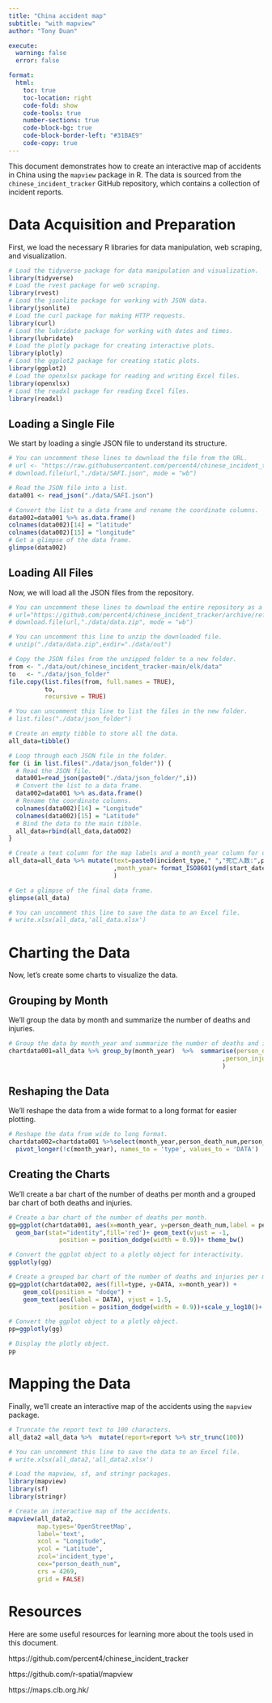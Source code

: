 ```yaml
---
title: "China accident map"
subtitle: "with mapview"
author: "Tony Duan"

execute:
  warning: false
  error: false

format:
  html:
    toc: true
    toc-location: right
    code-fold: show
    code-tools: true
    number-sections: true
    code-block-bg: true
    code-block-border-left: "#31BAE9"
    code-copy: true
---
```


This document demonstrates how to create an interactive map of accidents in China using the `mapview` package in R. The data is sourced from the `chinese_incident_tracker` GitHub repository, which contains a collection of incident reports.

# Data Acquisition and Preparation

First, we load the necessary R libraries for data manipulation, web scraping, and visualization.

```r
# Load the tidyverse package for data manipulation and visualization.
library(tidyverse)
# Load the rvest package for web scraping.
library(rvest)
# Load the jsonlite package for working with JSON data.
library(jsonlite)
# Load the curl package for making HTTP requests.
library(curl)
# Load the lubridate package for working with dates and times.
library(lubridate)
# Load the plotly package for creating interactive plots.
library(plotly)
# Load the ggplot2 package for creating static plots.
library(ggplot2)
# Load the openxlsx package for reading and writing Excel files.
library(openxlsx)
# Load the readxl package for reading Excel files.
library(readxl)
```

## Loading a Single File

We start by loading a single JSON file to understand its structure.

```r
# You can uncomment these lines to download the file from the URL.
# url <- "https://raw.githubusercontent.com/percent4/chinese_incident_tracker/main/elk/data/00105670-df53-4be8-9039-8a07fe2d2b4d.json"
# download.file(url,"./data/SAFI.json", mode = "wb")
```

```r
# Read the JSON file into a list.
data001 <- read_json("./data/SAFI.json")
```

```r
# Convert the list to a data frame and rename the coordinate columns.
data002=data001 %>% as.data.frame()
colnames(data002)[14] = "latitude"
colnames(data002)[15] = "longitude"
# Get a glimpse of the data frame.
glimpse(data002)
```

## Loading All Files

Now, we will load all the JSON files from the repository.

```r
# You can uncomment these lines to download the entire repository as a zip file.
# url="https://github.com/percent4/chinese_incident_tracker/archive/refs/heads/main.zip"
# download.file(url,"./data/data.zip", mode = "wb")
```

```r
# You can uncomment this line to unzip the downloaded file.
# unzip("./data/data.zip",exdir="./data/out")
```

```r
# Copy the JSON files from the unzipped folder to a new folder.
from <- "./data/out/chinese_incident_tracker-main/elk/data"
to   <- "./data/json_folder"
file.copy(list.files(from, full.names = TRUE), 
          to, 
          recursive = TRUE)
```

```r
# You can uncomment this line to list the files in the new folder.
# list.files("./data/json_folder")
```

```r
# Create an empty tibble to store all the data.
all_data=tibble()

# Loop through each JSON file in the folder.
for (i in list.files("./data/json_folder")) {
  # Read the JSON file.
  data001=read_json(paste0("./data/json_folder/",i))
  # Convert the list to a data frame.
  data002=data001 %>% as.data.frame()
  # Rename the coordinate columns.
  colnames(data002)[14] = "Longitude"
  colnames(data002)[15] = "Latitude"
  # Bind the data to the main tibble.
  all_data=rbind(all_data,data002)
}
```

```r
# Create a text column for the map labels and a month_year column for charting.
all_data=all_data %>% mutate(text=paste0(incident_type," ","死亡人数:",person_death_num," 受伤人数:",person_injury_num)
                             ,month_year= format_ISO8601(ymd(start_date), precision = "ym")
                             )
```

```r
# Get a glimpse of the final data frame.
glimpse(all_data)
```

```r
# You can uncomment this line to save the data to an Excel file.
# write.xlsx(all_data,'all_data.xlsx')
```

# Charting the Data

Now, let's create some charts to visualize the data.

## Grouping by Month

We'll group the data by month and summarize the number of deaths and injuries.

```r
# Group the data by month_year and summarize the number of deaths and injuries.
chartdata001=all_data %>% group_by(month_year)  %>%  summarise(person_death_num=sum(person_death_num)
                                                           ,person_injury_num=sum(person_injury_num)
                                                           )
```

## Reshaping the Data

We'll reshape the data from a wide format to a long format for easier plotting.

```r
# Reshape the data from wide to long format.
chartdata002=chartdata001 %>%select(month_year,person_death_num,person_injury_num) %>% 
  pivot_longer(!c(month_year), names_to = 'type', values_to = 'DATA')
```

## Creating the Charts

We'll create a bar chart of the number of deaths per month and a grouped bar chart of both deaths and injuries.

```r
# Create a bar chart of the number of deaths per month.
gg=ggplot(chartdata001, aes(x=month_year, y=person_death_num,label = person_death_num))+
  geom_bar(stat="identity",fill='red')+ geom_text(vjust = -1,
              position = position_dodge(width = 0.9))+ theme_bw()

# Convert the ggplot object to a plotly object for interactivity.
ggplotly(gg)
```

```r
# Create a grouped bar chart of the number of deaths and injuries per month.
gg=ggplot(chartdata002, aes(fill=type, y=DATA, x=month_year)) +
    geom_col(position = "dodge") +
    geom_text(aes(label = DATA), vjust = 1.5,
              position = position_dodge(width = 0.9))+scale_y_log10()+ theme_light()

# Convert the ggplot object to a plotly object.
pp=ggplotly(gg)

# Display the plotly object.
pp
```

# Mapping the Data

Finally, we'll create an interactive map of the accidents using the `mapview` package.

```r
# Truncate the report text to 100 characters.
all_data2 =all_data %>%  mutate(report=report %>% str_trunc(100))
```

```r
# You can uncomment this line to save the data to an Excel file.
# write.xlsx(all_data2,'all_data2.xlsx')
```

```r
# Load the mapview, sf, and stringr packages.
library(mapview)
library(sf)
library(stringr)

# Create an interactive map of the accidents.
mapview(all_data2, 
        map.types='OpenStreetMap', 
        label='text', 
        xcol = "Longitude", 
        ycol = "Latitude", 
        zcol='incident_type', 
        cex="person_death_num", 
        crs = 4269, 
        grid = FALSE)
```

# Resources

Here are some useful resources for learning more about the tools used in this document.

https://github.com/percent4/chinese_incident_tracker

https://github.com/r-spatial/mapview

https://maps.clb.org.hk/

